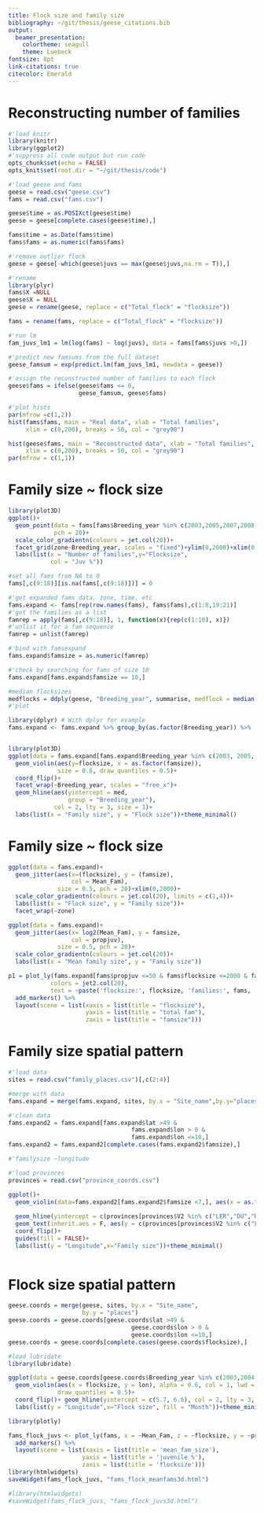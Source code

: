 ```yaml
---
title: Flock size and family size
bibliography: ~/git/thesis/geese_citations.bib
output: 
  beamer_presentation: 
    colortheme: seagull
    theme: Luebeck
fontsize: 8pt
link-citations: true
citecolor: Emerald
---
```


# Reconstructing number of families

```r
#'load knitr
library(knitr)
library(ggplot2)
#'suppress all code output but run code
opts_chunk$set(echo = FALSE)
opts_knit$set(root.dir = "~/git/thesis/code")
```

```r
#'load geese and fams
geese = read.csv("geese.csv")
fams = read.csv("fams.csv")

geese$time = as.POSIXct(geese$time)
geese = geese[complete.cases(geese$time),]

fams$time = as.Date(fams$time)
fams$fams = as.numeric(fams$fams)

#'remove outlier flock
geese = geese[-which(geese$juvs == max(geese$juvs,na.rm = T)),]

#'rename
library(plyr)
fams$X =NULL
geese$X = NULL
geese = rename(geese, replace = c("Total_flock" = "flocksize"))

fams = rename(fams, replace = c("Total_flock" = "flocksize"))
```

```r
#'run lm
fam_juvs_lm1 = lm(log(fams) ~ log(juvs), data = fams[fams$juvs >0,])

#'predict new famsums from the full dataset
geese_famsum = exp(predict.lm(fam_juvs_lm1, newdata = geese))

#'assign the reconstructed number of families to each flock
geese$fams = ifelse(geese$fams <= 0,
                    geese_famsum, geese$fams)
```

```r
#'plot hists
par(mfrow =c(1,2))
hist(fams$fams, main = "Real data", xlab = "Total families",
     xlim = c(0,200), breaks = 50, col = "grey90")

hist(geese$fams, main = "Reconstructed data", xlab = "Total families",
     xlim = c(0,200), breaks = 50, col = "grey90")
par(mfrow = c(1,1))

```

# Family size ~ flock size

```r
library(plot3D)
ggplot()+
  geom_point(data = fams[fams$Breeding_year %in% c(2003,2005,2007,2008,20111) & fams$zone != "Other",], aes(y=flocksize, x = fams, col = propjuv),
             pch = 20)+
  scale_color_gradientn(colours = jet.col(20))+
  facet_grid(zone~Breeding_year, scales = "fixed")+ylim(0,2000)+xlim(0,150)+
  labs(list(x = "Number of families",y="Flocksize",
            col = "Juv %"))
```

```r

#set all fams from NA to 0
fams[,c(9:18)][is.na(fams[,c(9:18)])] = 0

#'get expanded fams data, zone, time, etc
fams.expand <- fams[rep(row.names(fams), fams$fams),c(1:8,19:21)]
#'get the families as a list
famrep = apply(fams[,c(9:18)], 1, function(x){rep(c(1:10), x)})
#'unlist it for a fam sequence
famrep = unlist(famrep)

#'bind with famsexpand
fams.expand$famsize = as.numeric(famrep)

#'check by searching for fams of size 10
fams.expand[fams.expand$famsize == 10,]
```

```r
#median flocksizes
medflocks = ddply(geese, "Breeding_year", summarise, medflock = median(flocksize, na.rm = T))
#'plot

library(dplyr) # With dplyr for example
fams.expand <- fams.expand %>% group_by(as.factor(Breeding_year)) %>%   dplyr::mutate(med = quantile(flocksize, na.rm = T)[3])


library(plot3D)
ggplot(data = fams.expand[fams.expand$Breeding_year %in% c(2003, 2005, 2008, 2011) & fams.expand$famsize <7,])+
  geom_violin(aes(y=flocksize, x = as.factor(famsize)),
              size = 0.6, draw_quantiles = 0.5)+ 
  coord_flip()+ 
  facet_wrap(~Breeding_year, scales = "free_x")+
  geom_hline(aes(yintercept = med,
                 group = "Breeding_year"),
             col = 2, lty = 3, size = 1)+
  labs(list(x = "Family size", y = "Flock size"))+theme_minimal()
```

# Family size ~ flock size

```r
ggplot(data = fams.expand)+
  geom_jitter(aes(x=(flocksize), y = (famsize),
                  col = Mean_Fam),
              size = 0.5, pch = 20)+xlim(0,2000)+
  scale_color_gradientn(colours = jet.col(20), limits = c(1,4))+
  labs(list(x = "Flock size", y = "Family size"))+
  facet_wrap(~zone)
```

```r
ggplot(data = fams.expand)+
  geom_jitter(aes(x= log2(Mean_Fam), y = famsize,
                  col = propjuv),
              size = 0.5, pch = 20)+
  scale_color_gradientn(colours = jet.col(20))+
  labs(list(x = "Mean family size", y = "Family size"))
```

```r
p1 = plot_ly(fams.expand[fams$propjuv <=50 & fams$flocksize <=2000 & fams$propjuv <=40,], x = ~flocksize, y = ~fams, z=~famsize, color = ~Mean_Fam,
            colors = jet2.col(20),
            text = ~paste('flocksize:', flocksize, 'families:', fams, 'juvenile%:', round(propjuv))) %>%
  add_markers() %>%
  layout(scene = list(xaxis = list(title = "flocksize"),
                      yaxis = list(title = "total fam"),
                      zaxis = list(title = "famsize")))
```

# Family size spatial pattern

```r
#'load data
sites = read.csv("family_places.csv")[,c(2:4)]

#merge with data
fams.expand = merge(fams.expand, sites, by.x = "Site_name",by.y="places")

#'clean data
fams.expand2 = fams.expand[fams.expand$lat >49 &
                                   fams.expand$lon > 0 &
                                   fams.expand$lon <=10,]
fams.expand2 = fams.expand2[complete.cases(fams.expand2$famsize),]
```

```r
#'familysize ~longitude

#'load provinces
provinces = read.csv("province_coords.csv")

ggplot()+
  geom_violin(data=fams.expand2[fams.expand2$famsize <7,], aes(x = as.factor(famsize), y = lon, fill = as.factor(famsize)), alpha = 0.5, draw_quantiles = 0.5)+
  
  geom_hline(yintercept = c(provinces[provinces$V2 %in% c("LER","DU","RG"),]$lon), col = 2, size = 0.5, lty =3)+
  geom_text(inherit.aes = F, aes(y = c(provinces[provinces$V2 %in% c("LER","DU","RG"),]$lon), x = c(6.5,5.5,5.5), label = c("Duisburg","Leer","Netherlands")))+
  coord_flip()+
  guides(fill = FALSE)+
  labs(list(y = "Longitude",x="Family size"))+theme_minimal()
  
```

# Flock size spatial pattern

```r
geese.coords = merge(geese, sites, by.x = "Site_name",
                     by.y = "places")
geese.coords = geese.coords[geese.coords$lat >49 &
                                   geese.coords$lon > 0 &
                                   geese.coords$lon <=10,]
geese.coords = geese.coords[complete.cases(geese.coords$flocksize),]

#load lubridate
library(lubridate)
```


```r
ggplot(data = geese.coords[geese.coords$Breeding_year %in% c(2003,2004,2005,2008,2009,2010,2011),])+
  geom_violin(aes(x = flocksize, y = lon), alpha = 0.6, col = 1, lwd = 0.2,
              draw_quantiles = 0.5)+
  coord_flip()+ geom_hline(yintercept = c(5.7, 6.6), col = 2, lty = 3, size = 0.5)+
  labs(list(y = "Longitude",x="Flock size", fill = "Month"))+theme_minimal()+facet_wrap(~Breeding_year)
```

```r
library(plotly)

fams_flock_juvs <- plot_ly(fams, x = ~Mean_Fam, z = ~flocksize, y = ~propjuv, color = ~Mean_Fam, colors = rev(RColorBrewer::brewer.pal(9, "Spectral"))) %>%
  add_markers() %>%
  layout(scene = list(xaxis = list(title = 'mean_fam_size'),
                     yaxis = list(title = 'juvenile %'),
                     zaxis = list(title = 'flocksize')))
library(htmlwidgets)
saveWidget(fams_flock_juvs, "fams_flock_meanfams3d.html")

#library(htmlwidgets)
#saveWidget(fams_flock_juvs, "fams_flock_juvs3d.html")
```


